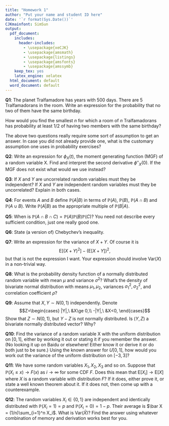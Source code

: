 ```yaml
---
title: "Homework 1"
author: "Put your name and student ID here"
date: '`r format(Sys.Date())`'
CJKmainfont: SimSun
output:
  pdf_document: 
    includes:
      header-includes:
        - \usepackage{xeCJK}
        - \usepackage{amsmath}
        - \usepackage{listings}
        - \usepackage{amsfonts}
        - \usepackage{amssymb}
    keep_tex: yes
    latex_engine: xelatex
  html_document: default
  word_document: default
---
```



**Q1**: The planet Tralfamadore has years with 500 days. There are 5 Tralfamadorans in the room. Write an expression for the probability that no two of 	them have the same birthday.

How would you find the smallest $n$ for which a room of $n$ Tralfamadorans has probability at least $1/2$ of having two members with the same birthday?

The above two questions really require some sort of assumption to get an answer. In case you did not already provide one, what is the customary assumption one uses in probability exercises?


**Q2**: Write an expression for $\phi_X(t)$, the moment generating function (MGF) of a random variable X. Find and interpret the second derivative $\phi{''}_X(0)$. If the MGF does not exist what would we use instead?

**Q3**: If $X$ and $Y$ are uncorrelated random variables must they be independent?
If $X$ and $Y$ are independent random variables must they be uncorrelated?
Explain in both cases.

**Q4**: For events $A$ and $B$ define $\mathbb{P}(A|B)$ in terms of $\mathbb{P}(A)$, $\mathbb{P}(B)$, $\mathbb{P}(A \cap B)$
and $\mathbb{P}(A\cup B)$. Write $\mathbb{P}(A|B)$ as the appropriate multiple of $\mathbb{P}(B|A)$.


**Q5**:  When is $\mathbb{P}(A\cap B \cap C)=\mathbb{P}(A)\mathbb{P}(B)\mathbb{P}(C)$? You need not describe every sufficient condition, just one really good one.


**Q6**: State (a version of) Chebychev's inequality.


**Q7**: Write an expression for the variance of $X + Y$. Of course it is
$$\mathrm{E}[(X+Y)^2]-(\mathrm{E}[X+Y])^2,$$
but that is not the expression I want. Your expression should involve
$\mathrm{Var}(X)$ in a non-trivial way.




**Q8**: What is the probability density function of a normally distributed random
variable with mean $\mu$ and variance $\sigma^2$? What's the density of  bivariate normal distribution with means $\mu_1,\mu_2$, variances $\sigma_1^2,\sigma_2^2$, and correlation coefficient $\rho$?

**Q9**: Assume that $X,Y\sim N(0,1)$ independently. Denote
$$Z=\begin{cases}
|Y|,\ &X\ge 0,\\
-|Y|,\ &X<0,
\end{cases}$$
Show that $Z\sim N(0,1)$, but $Y-Z$ is not normally distributed. Is $(Y,Z)$ a bivariate normally distributed vector? Why?


**Q10**: Find the variance of a random variable X with the uniform distribution
on $[0, 1]$, either by working it out or stating it if you remember the answer.
(No looking it up on Baidu or elsewhere! Either know it or derive it or
do both just to be sure.) Using the known answer for $U[0, 1]$, how would
you work out the variance of the uniform distribution on $[-3, 3]$?


**Q11**: We have some random variables $X_1, X_2, X_3$ and so on. Suppose that
$\mathbb{P}(X_i\le x)\to F(x)$ as $i\to \infty$ for some CDF $F$. Does this mean that
$\mathrm{E}[X_i]\to \mathrm{E}[X]$ where $X$ is a random variable with distribution $F$? If it
does, either prove it, or state a well known theorem about it. If it does
not, then come up with a counterexample. 


**Q12**: The random variables $X_i\in\{0,1\}$ are independent and identically distributed with $\mathbb{P}(X_i = 1) = p$ and $\mathbb{P}(X_i = 0) = 1-p$. Their average is $\bar X = (1/n)\sum_{i=1}^n X_i$. What is $\mathrm{Var}(\bar X)$? Find the answer using whatever
combination of memory and derivation works best for you.